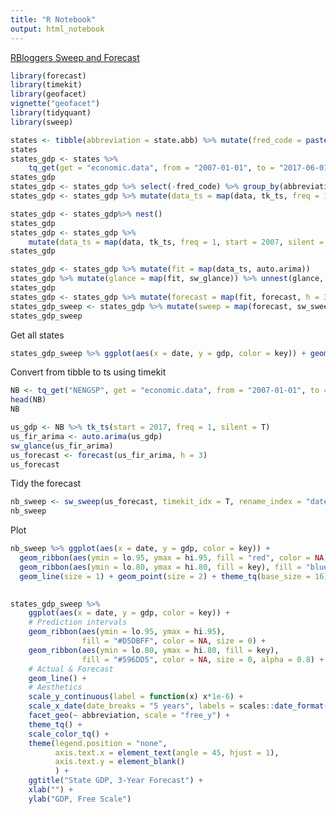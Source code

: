 ```yaml
---
title: "R Notebook"
output: html_notebook
---
```


[RBloggers Sweep and Forecast](https://www.r-bloggers.com/sweep-extending-broom-for-time-series-forecasting/)

```r
library(forecast)
library(timekit)
library(geofacet)
vignette("geofacet")
library(tidyquant)
library(sweep)
```



```r
states <- tibble(abbreviation = state.abb) %>% mutate(fred_code = paste0(abbreviation, "NGSP")) %>% select(2:1)
states
states_gdp <- states %>%
    tq_get(get = "economic.data", from = "2007-01-01", to = "2017-06-01") 
states_gdp
states_gdp <- states_gdp %>% select(-fred_code) %>% group_by(abbreviation) %>% rename(gdp = price)
states_gdp <- states_gdp %>% mutate(data_ts = map(data, tk_ts, freq = 1, start = 2007, silent = T))

states_gdp <- states_gdp%>% nest()
states_gdp
states_gdp <- states_gdp %>%
    mutate(data_ts = map(data, tk_ts, freq = 1, start = 2007, silent = TRUE))
states_gdp

states_gdp <- states_gdp %>% mutate(fit = map(data_ts, auto.arima))
states_gdp %>% mutate(glance = map(fit, sw_glance)) %>% unnest(glance, .drop = T)
states_gdp
states_gdp <- states_gdp %>% mutate(forecast = map(fit, forecast, h = 3))
states_gdp_sweep <- states_gdp %>% mutate(sweep = map(forecast, sw_sweep, timekit_idx = T, rename_index = "date")) %>% select(abbreviation, sweep) %>% unnest()
states_gdp_sweep
```


Get all states

```r
states_gdp_sweep %>% ggplot(aes(x = date, y = gdp, color = key)) + geom_ribbon(aes(ymin = lo.95, ymax = hi.95), fill =  "#D5DBFF", color = NA, size = 0) + geom_ribbon(aes(ymin = lo.80, ymax = hi.80), fill =  "#596DD5", color = NA, size = 0, alpha = 0.8) + geom_line() + scale_y_continuous(label = function(x) x*1e-6) + scale_x_date(date_breaks = "5 years", labels = scales::date_format("%Y"))   + facet_geo(~abbreviation, scale = "free_y") + theme_tq() + scale_color_tq() + theme(legend.position = "none", axis.text.x = element_text(angle = 45, hjust = 1), axis.text.y = element_blank()) + ggtitle("State GDP, 3-Year Forecast") + xlab("") + ylab("GDP, Free Scale")


```

 




Convert from tibble to ts using timekit



```r
NB <- tq_get("NENGSP", get = "economic.data", from = "2007-01-01", to = "2017-06-01") %>% rename(gdp = price)
head(NB)
NB

us_gdp <- NB %>% tk_ts(start = 2017, freq = 1, silent = T)
us_fir_arima <- auto.arima(us_gdp)
sw_glance(us_fir_arima)
us_forecast <- forecast(us_fir_arima, h = 3)
us_forecast
```

Tidy the forecast

```r
nb_sweep <- sw_sweep(us_forecast, timekit_idx = T, rename_index = "date")
nb_sweep
```


Plot

```r
nb_sweep %>% ggplot(aes(x = date, y = gdp, color = key)) + 
  geom_ribbon(aes(ymin = lo.95, ymax = hi.95, fill = "red", color = NA, size = 0)) +
  geom_ribbon(aes(ymin = lo.80, ymax = hi.80, fill = key), fill = "blue3", size = 0, alpha = 0.8) +
  geom_line(size = 1) + geom_point(size = 2) + theme_tq(base_size = 16) + scale_color_tq() + labs(title = "NE GDP, 3 Yr Forecast", x = "", y = "GDP, US $ Millions")
  
```


```r
states_gdp_sweep %>%
    ggplot(aes(x = date, y = gdp, color = key)) +
    # Prediction intervals
    geom_ribbon(aes(ymin = lo.95, ymax = hi.95), 
                fill = "#D5DBFF", color = NA, size = 0) +
    geom_ribbon(aes(ymin = lo.80, ymax = hi.80, fill = key), 
                fill = "#596DD5", color = NA, size = 0, alpha = 0.8) +
    # Actual & Forecast
    geom_line() + 
    # Aesthetics
    scale_y_continuous(label = function(x) x*1e-6) + 
    scale_x_date(date_breaks = "5 years", labels = scales::date_format("%Y")) +
    facet_geo(~ abbreviation, scale = "free_y") +
    theme_tq() +
    scale_color_tq() +
    theme(legend.position = "none", 
          axis.text.x = element_text(angle = 45, hjust = 1),
          axis.text.y = element_blank()
          ) +
    ggtitle("State GDP, 3-Year Forecast") +
    xlab("") +
    ylab("GDP, Free Scale")
```

